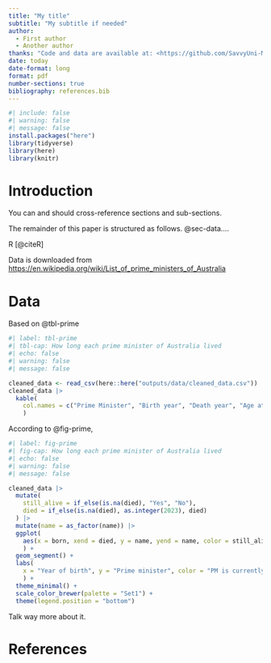 ```yaml
---
title: "My title"
subtitle: "My subtitle if needed"
author: 
  - First author
  - Another author
thanks: "Code and data are available at: <https://github.com/SavvyUni-MT/Tut-5>."
date: today
date-format: long
format: pdf
number-sections: true
bibliography: references.bib
---
```


```r
#| include: false
#| warning: false
#| message: false
install.packages("here")
library(tidyverse)
library(here)
library(knitr)
```


# Introduction

You can and should cross-reference sections and sub-sections. 

The remainder of this paper is structured as follows. @sec-data....

R [@citeR]


Data is downloaded from <https://en.wikipedia.org/wiki/List_of_prime_ministers_of_Australia>

# Data {#sec-data}
Based on @tbl-prime
```r
#| label: tbl-prime
#| tbl-cap: How long each prime minister of Australia lived
#| echo: false
#| warning: false
#| message: false

cleaned_data <- read_csv(here::here("outputs/data/cleaned_data.csv"))
cleaned_data |>
  kable(
    col.names = c("Prime Minister", "Birth year", "Death year", "Age at death")
    )
```

According to @fig-prime,  

```r
#| label: fig-prime
#| fig-cap: How long each prime minister of Australia lived
#| echo: false
#| warning: false
#| message: false

cleaned_data |>
  mutate(
    still_alive = if_else(is.na(died), "Yes", "No"),
    died = if_else(is.na(died), as.integer(2023), died)
  ) |>
  mutate(name = as_factor(name)) |>
  ggplot(
    aes(x = born, xend = died, y = name, yend = name, color = still_alive)
    ) +
  geom_segment() +
  labs(
    x = "Year of birth", y = "Prime minister", color = "PM is currently alive"
    ) +
  theme_minimal() +
  scale_color_brewer(palette = "Set1") +
  theme(legend.position = "bottom")
```

Talk way more about it. 





\newpage


# References


